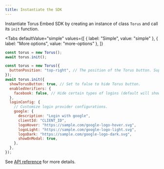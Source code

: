 ```yaml
---
title: Instantiate the SDK
---
```



Instantiate Torus Embed SDK by creating an instance of class `Torus` and call
its `init` function.

<Tabs
  defaultValue="simple"
  values={[
    { label: "Simple", value: "simple" },
    { label: "More options", value: "more-options" },
  ]}
>
<TabItem value="simple">

```js
const torus = new Torus();
await torus.init();
```

</TabItem>

<TabItem value="more-options">

```js
const torus = new Torus({
  buttonPosition: "top-right", // The position of the Torus button. Supported values are top-left bottom-left top-right bottom-right.
});
await torus.init({
  showTorusButton: true, // Set to false to hide Torus button.
  enabledVerifiers: {
    facebook: false, // Hide certain types of logins (default will show all)
  },
  loginConfig: {
    // Customize login provider configurations.
    google: {
      description: "Login with google",
      clientId: "CLIENT_ID",
      logoHover: "https://sample.com/google-logo-hover.svg",
      logoLight: "https://sample.com/google-logo-light.svg",
      logoDark: "https://sample.com/google-logo-dark.svg",
      showOnModal: true,
    },
  },
});
```

</TabItem>

</Tabs>

See [API reference](/wallet/api-reference/class) for more details.
